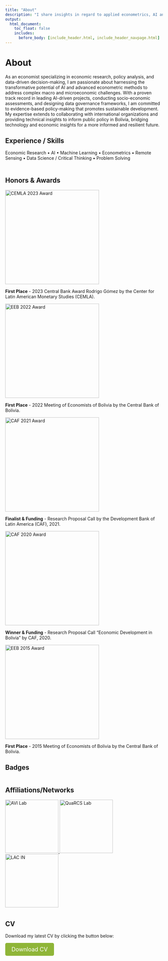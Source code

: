 ```yaml
---
title: "About"
description: "I share insights in regard to applied econometrics, AI and data science for data-driven economics."
output:
  html_document:
    toc_float: false
    includes:
      before_body: [include_header.html, include_header_navpage.html]
---
```


<!-- Google tag (gtag.js) -->
<script async src="https://www.googletagmanager.com/gtag/js?id=G-F5HJ5VRY62"></script>
<script>
  window.dataLayer = window.dataLayer || [];
  function gtag(){dataLayer.push(arguments);}
  gtag('js', new Date());

  gtag('config', 'G-F5HJ5VRY62');
</script>

# About

As an economist specializing in economic research, policy analysis, and data-driven decision-making, I am passionate about harnessing the transformative potential of AI and advanced econometric methods to address complex macro and microeconomic challenges. With a proven track record in leading AI-driven projects, conducting socio-economic assessments, and designing data governance frameworks, I am committed to evidence-based policy-making that promotes sustainable development. My expertise extends to collaborating with international organizations and providing technical insights to inform public policy in Bolivia, bridging technology and economic insights for a more informed and resilient future.


<div style="margin-bottom: 30px;"></div>  
## Experience / Skills
Economic Research • AI • Machine Learning • Econometrics • Remote Sensing • Data Science / Critical Thinking • Problem Solving




<div style="margin-bottom: 50px;"></div>  
## Honors & Awards
  <article>
    <img src="images/CEMLA2023.jpg" alt="CEMLA 2023 Award" width="300">
    <p>
      <strong>First Place</strong> - 2023 Central Bank Award Rodrigo Gómez by the Center for Latin American Monetary Studies (CEMLA).
    </p>
  </article>
  <article>
    <img src="images/15EEB.jpg" alt="EEB 2022 Award" width="300">
    <p>
      <strong>First Place</strong> - 2022 Meeting of Economists of Bolivia by the Central Bank of Bolivia.
    </p>
  </article>
  <article>
    <img src="images/caf_roads.jpg" alt="CAF 2021 Award" width="300">
    <p>
      <strong>Finalist & Funding</strong> - Research Proposal Call by the Development Bank of Latin America (CAF), 2021.
    </p>
  </article>
  <article>
    <img src="images/caf2019.png" alt="CAF 2020 Award" width="300">
    <p>
      <strong>Winner & Funding</strong> - Research Proposal Call "Economic Development in Bolivia" by CAF, 2020.
    </p>
  </article>
  <article>
    <img src="images/ee2015.png" alt="EEB 2015 Award" width="300">
    <p>
      <strong>First Place</strong> - 2015 Meeting of Economists of Bolivia by the Central Bank of Bolivia.
    </p>
  </article>




<div style="margin-bottom: 30px;"></div>  
## Badges
<div style="margin-bottom: 30px; display: flex; justify-content: space-between;">
  <div data-iframe-width="150" data-iframe-height="270" data-share-badge-id="1ecb82e6-a19e-4e0f-af9d-9938734efe69" data-share-badge-host="https://www.credly.com"></div>
  <script type="text/javascript" async src="//cdn.credly.com/assets/utilities/embed.js"></script>
</div>


## Affiliations/Networks

<div data-share-badge-host="https://avilaboratory.com/">
  <a href="https://avilaboratory.com/">
    <img src="images/logo 3 (AVI-Lab).jpg" alt="AVI Lab" width="170" height="170">
  </a>
  <a href="https://quarcs.netlify.app/about/">
    <img src="images/QuaRCSnetwork.png" alt="QuaRCS Lab" width="170" height="170">
  </a>
  <a href="https://www.linkedin.com/company/lac-investment-network/">
    <img src="images/LAC_in_logo.jpg" alt="LAC IN" width="170" height="170">
  </a>
</div>



<div style="margin-bottom: 40px;"></div>
## CV
  <p>
    Download my latest CV by clicking the button below:
  </p>
  <a href="docs/CV_Osmar_Bolivar (Ago2025).pdf" download="CV_Osmar_Bolivar (Ago2025).pdf" style="display: inline-block; padding: 10px 20px; background-color: #8fb538; color: white; text-decoration: none; border-radius: 5px; font-size: 18px;">Download CV</a>





